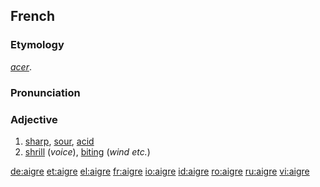 ==French==
===Etymology===
{{L.|fr}} ''[[acer]]''.

===Pronunciation===
{{IPA|/ɛgʁ/}}

===Adjective===
{{fr-adj-mf}}

# [[sharp]], [[sour]], [[acid]]
# [[shrill]] (''voice''), [[biting]] (''wind etc.'')

[[de:aigre]]
[[et:aigre]]
[[el:aigre]]
[[fr:aigre]]
[[io:aigre]]
[[id:aigre]]
[[ro:aigre]]
[[ru:aigre]]
[[vi:aigre]]